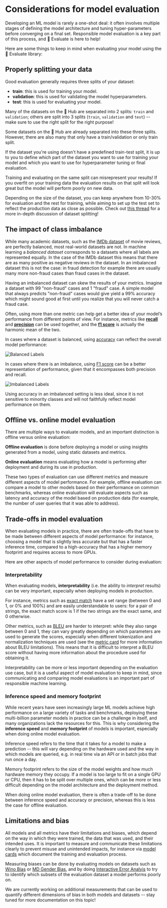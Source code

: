 # Considerations for model evaluation

Developing an ML model is rarely a one-shot deal: it often involves multiple stages of defining the model architecture and tuning hyper-parameters before converging on a final set. Responsible model evaluation is a key part of this process, and 🤗 Evaluate is here to help!

Here are some things to keep in mind when evaluating your model using the 🤗 Evaluate library:

## Properly splitting your data

Good evaluation generally requires three splits of your dataset:

- **train**: this is used for training your model.
- **validation**: this is used for validating the model hyperparameters.
- **test**: this is used for evaluating your model.

Many of the datasets on the 🤗 Hub are separated into 2 splits: `train` and `validation`; others are split into 3 splits (`train`, `validation` and `test`) -- make sure to use the right split for the right purpose!

Some datasets on the 🤗 Hub are already separated into these three splits. However, there are also many that only have a train/validation or only train split.

If the dataset you're using doesn't have a predefined train-test split, it is up to you to define which part of the dataset you want to use for training your model and  which you want to use for hyperparameter tuning or final evaluation.

<Tip warning={true}>
Training and evaluating on the same split can misrepresent your results! If you overfit on your training data the evaluation results on that split will look great but the model will perform poorly on new data.
</Tip>

Depending on the size of the dataset, you can keep anywhere from 10-30% for evaluation and the rest for training, while aiming to set up the test set to reflect the production data as close as possible. Check out [this thread](https://discuss.huggingface.co/t/how-to-split-main-dataset-into-train-dev-test-as-datasetdict/1090) for a more in-depth discussion of dataset splitting!

## The impact of class imbalance

While many academic datasets, such as the [IMDb dataset](https://huggingface.co/datasets/imdb) of movie reviews, are perfectly balanced, most real-world datasets are not. In machine learning a *balanced dataset* corresponds to a datasets where all labels are represented equally. In the case of the IMDb dataset this means that there are as many positive as negative reviews in the dataset. In an imbalanced dataset this is not the case: in fraud detection for example there are usually many more non-fraud cases than fraud cases in the dataset.

Having an imbalanced dataset can skew the results of your metrics. Imagine a dataset with 99 "non-fraud" cases and 1 "fraud" case. A simple model that always predicts "non-fraud" cases would give yield a 99% accuracy which might sound good at first until you realize that you will never catch a fraud case.

Often, using more than one metric can help get a better idea of your model’s performance from different points of view. For instance, metrics like **[recall](https://huggingface.co/metrics/recall)** and **[precision](https://huggingface.co/metrics/precision)** can be used together, and the **[f1 score](https://huggingface.co/metrics/f1)** is actually the harmonic mean of the two.

In cases where a dataset is balanced, using [accuracy](https://huggingface.co/metrics/accuracy) can reflect the overall model performance:

![Balanced Labels](https://huggingface.co/datasets/evaluate/media/resolve/main/balanced-classes.png)

In cases where there is an imbalance, using [F1 score](https://huggingface.co/metrics/f1) can be a better representation of performance, given that it encompasses both precision and recall.

![Imbalanced Labels](https://huggingface.co/datasets/evaluate/media/resolve/main/imbalanced-classes.png)

Using accuracy in an imbalanced setting is less ideal, since it is not sensitive to minority classes and will not faithfully reflect model performance on them.

## Offline vs. online model evaluation

There are multiple ways to evaluate models, and an important distinction is offline versus online evaluation:

**Offline evaluation** is done before deploying a model or using insights generated from a model, using static datasets and metrics.

**Online evaluation** means evaluating how a model is performing after deployment and during its use in production.

These two types of evaluation can use different metrics and measure different aspects of model performance. For example, offline evaluation can compare a model to other models based on their performance on common benchmarks, whereas online evaluation will evaluate aspects such as latency and accuracy of the model based on production data (for example, the number of user queries that it was able to address).

## Trade-offs in model evaluation

When evaluating models in practice, there are often trade-offs that have to be made between different aspects of model performance: for instance, choosing a model that is slightly less accurate but that has a faster inference time, compared to a high-accuracy that has a higher memory footprint and requires access to more GPUs.

Here are other aspects of model performance to consider during evaluation:

### Interpretability

When evaluating models, **interpretability** (i.e. the ability to *interpret* results)  can be very important, especially when deploying models in production.

For instance, metrics such as [exact match](https://huggingface.co/metrics/exact_match) have a set range (between 0 and 1, or 0% and 100%) and are easily understandable to users: for a pair of strings, the exact match score is 1 if the two strings are the exact same, and 0 otherwise.

Other metrics, such as [BLEU](https://huggingface.co/metrics/bleu) are harder to interpret: while they also range between 0 and 1, they can vary greatly depending on which parameters are used to generate the scores, especially when different tokenization and normalization techniques are used (see the [metric card](https://github.com/huggingface/evaluate/tree/main/metrics/bleu) for more information about BLEU limitations). This means that it is difficult to interpret a BLEU score without having more information about the procedure used for obtaining it.

Interpretability can be more or less important depending on the evaluation use case, but it is a useful aspect of model evaluation to keep in mind, since communicating and comparing model evaluations is an important part of responsible machine learning.


### Inference speed and memory footprint

While recent years have seen increasingly large ML models achieve high performance on a large variety of tasks and benchmarks, deploying these multi-billion parameter models in practice can be a challenge in itself, and many organizations lack the resources for this. This is why considering the **inference speed** and **memory footprint** of models is important, especially when doing online model evaluation.

Inference speed refers to the time that it takes for a model to make a prediction -- this will vary depending on the hardware used and the way in which models are queried, e.g. in real time via an API or in batch jobs that run once a day.

Memory footprint refers to the size of the model weights and how much hardware memory they occupy. If a model is too large to fit on a single GPU or CPU, then it has to be split over multiple ones, which can be more or less difficult depending on the model architecture and the deployment method.

When doing online model evaluation, there is often a trade-off to be done between inference speed and accuracy or precision, whereas this is less the case for offline evaluation.

## Limitations and bias

All models and all metrics have their limitations and biases, which depend on the way in which they were trained, the data that was used, and their intended uses. It is important to measure and communicate these limitations clearly to prevent misuse and unintended impacts, for instance via [model cards](https://huggingface.co/course/chapter4/4?fw=pt) which document the training and evaluation process.

Measuring biases can be done by evaluating models on datasets such as [Wino Bias](https://huggingface.co/datasets/wino_bias) or [MD Gender Bias](https://huggingface.co/datasets/md_gender_bias), and by doing [Interactive Error Analyis](https://huggingface.co/spaces/nazneen/error-analysis) to try to identify which subsets of the evaluation dataset a model performs poorly on.

We are currently working on additional measurements that can be used to quantify different dimensions of bias in both models and datasets -- stay tuned for more documentation on this topic!

